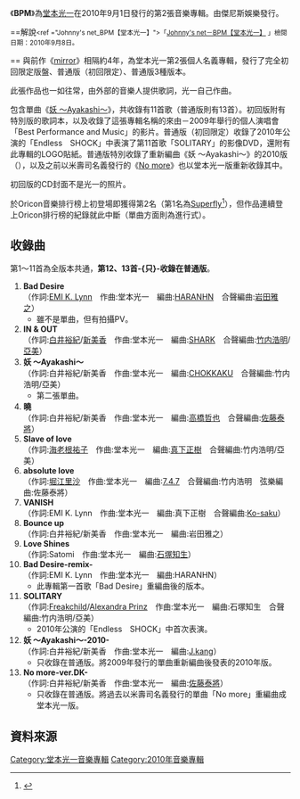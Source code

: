 {{Otheruses|BPM|other=同名或類似名的其它條目描述}}

{{Infobox Album |
  Name        = BPM|
  Type        = 專輯 |
  Artist      = [[堂本光一|堂本光一]] |
  Released    = 2010年9月1日 |
  Recorded    =  -|
  Genre       = [[J-POP|J-POP]] |
  Length      =  51分06秒（初回版）<br />51分06秒（初回限定普通版）<br />58分52秒（普通版）|
  Label       = [[傑尼斯娛樂|傑尼斯娛樂]] |
  Producer    =  [[堂本光一|堂本光一]]|
  Chart position = *最高排名第2名（[[Oricon|Oricon]]）
*2010年9月度月排名第4名（Oricon）
*2010年度年排名第48名（Oricon） |
  Certification  = *金唱片 <small>（[[日本|日本]]）</small>|
  Last album  = [[Mirror_(堂本光一專輯)|mirror]] <br /> (2006年) |
This album  = '''BPM'''<br /> (2010年) |
Next album  = [[Gravity_(堂本光一)|Gravity]] <br /> (2012年) |
}}
《'''BPM'''》為[[堂本光一|堂本光一]]在2010年9月1日發行的第2張音樂專輯。由傑尼斯娛樂發行。

==解說<small><ref ="Johnny's net_BPM【堂本光一】">「[http://www.johnnys-net.jp/j/artists/kinki/disco/_popup/pop_koichi2nd_bpm.html Johnny's net－BPM【堂本光一】] {{Wayback|url=http://www.johnnys-net.jp/j/artists/kinki/disco/_popup/pop_koichi2nd_bpm.html |date=20100909231837 }}」檢閱日期：2010年9月8日。</ref></small>== 
與前作《[[Mirror_(堂本光一專輯)|mirror]]》相隔約4年，為堂本光一第2張個人名義專輯，發行了完全初回限定版盤、普通版（初回限定）、普通版3種版本。

此張作品也一如往常，由外部的音樂人提供歌詞，光一自己作曲。

包含單曲《[[妖_～Ayakashi～|妖 ～Ayakashi～]]》，共收錄有11首歌（普通版則有13首）。初回版附有特別版的歌詞本，以及收錄了這張專輯名稱的來由－2009年舉行的個人演唱會「Best Performance and Music」的影片。普通版（初回限定）收錄了2010年公演的「Endless　SHOCK」中表演了第11首歌「SOLITARY」的影像DVD，還附有此專輯的LOGO貼紙。普通版特別收錄了重新編曲《妖 ～Ayakashi～》的2010版（{{lang|ja|ボーナストラック}}），以及之前以米壽司名義發行的《[[No_more|No more]]》也以堂本光一版重新收錄其中。

初回版的CD封面不是光一的照片。

於Oricon音樂排行榜上初登場即獲得第2名（第1名為[[Superfly|Superfly]]<ref>{{Cite web |url=http://www.oricon.co.jp/ |title=存档副本 |accessdate=2010-10-12 |archive-date=2010-02-01 |archive-url=https://www.webcitation.org/5nDthApe6?url=http://www.oricon.co.jp/ |dead-url=no }}</ref>），但作品連續登上Oricon排行榜的紀錄就此中斷（單曲方面則為進行式）。

== 收錄曲 ==
第1～11首為全版本共通，'''第12、13首-{只}-收錄在普通版'''。
# '''Bad Desire'''<br />（作詞:[[EMI_K._Lynn|EMI K. Lynn]]　作曲:堂本光一　編曲:[[HARANHN|HARANHN]]　合聲編曲:[[岩田雅之|岩田雅之]]）
#*雖不是單曲，但有拍攝PV。
# '''IN & OUT '''<br />（作詞:[[白井裕紀|白井裕紀]]/[[新美香|新美香]]　作曲:堂本光一　編曲:[[SHARK_(作曲家)|SHARK]]　合聲編曲:[[竹内浩明|竹内浩明]]/[[亞美|亞美]]） 
# '''妖 ～Ayakashi～'''<br />（作詞:白井裕紀/新美香　作曲:堂本光一　編曲:[[CHOKKAKU|CHOKKAKU]]　合聲編曲:竹内浩明/亞美） 
#*第二張單曲。
# '''曉'''<br />（作詞:白井裕紀/新美香　作曲:堂本光一　編曲:[[高橋哲也|高橋哲也]]　合聲編曲:[[佐藤泰將|佐藤泰將]]）   
# '''Slave of love'''<br />（作詞:[[海老根祐子|海老根祐子]]　作曲:堂本光一　編曲:[[真下正樹|真下正樹]]　合聲編曲:竹内浩明/亞美） 
# '''absolute love'''<br />（作詞:[[堀江里沙|堀江里沙]]　作曲:堂本光一　編曲:[[7.4.7|7.4.7]]　合聲編曲:竹内浩明　弦樂編曲:佐藤泰將）   
# '''VANISH'''<br />（作詞:EMI K. Lynn　作曲:堂本光一　編曲:真下正樹　合聲編曲:[[Ko-saku|Ko-saku]]）    
# '''Bounce up'''<br />（作詞:白井裕紀/新美香　作曲:堂本光一　編曲:岩田雅之）   
# '''Love Shines'''<br />（作詞:Satomi　作曲:堂本光一　編曲:[[石塚知生|石塚知生]]）    
# '''Bad Desire-remix-'''<br />（作詞:EMI K. Lynn　作曲:堂本光一　編曲:HARANHN）
#*此專輯第一首歌「Bad Desire」重編曲後的版本。
# '''SOLITARY'''<br />（作詞:[[Freakchild|Freakchild]]/[[Alexandra_Prinz|Alexandra Prinz]]　作曲:堂本光一　編曲:石塚知生　合聲編曲:竹内浩明/亞美）
#*2010年公演的「Endless　SHOCK」中首次表演。
# '''妖 ～Ayakashi～-2010-'''<br />（作詞:白井裕紀/新美香　作曲:堂本光一　編曲:[[J.kang|J.kang]]）
#*只收錄在普通版。將2009年發行的單曲重新編曲後發表的2010年版。
# '''No more-ver.DK-''' <br />（作詞:白井裕紀/新美香　作曲:堂本光一　編曲:[[佐藤泰將|佐藤泰將]]）
#*只收錄在普通版。將過去以米壽司名義發行的單曲「No more」重編曲成堂本光一版。

== 資料來源 ==
<small><references/></small>

{{堂本光一}}
{{KinKi Kids}}

{{DEFAULTSORT:BPM}}
[[Category:堂本光一音樂專輯|Category:堂本光一音樂專輯]]
[[Category:2010年音樂專輯|Category:2010年音樂專輯]]